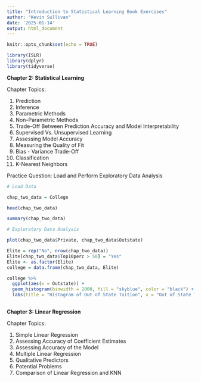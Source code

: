 ```yaml
---
title: "Introduction to Statistical Learning Book Exercises"
author: "Kevin Sullivan"
date: '2025-01-14'
output: html_document
---
```


```r
knitr::opts_chunk$set(echo = TRUE)

library(ISLR)
library(dplyr)
library(tidyverse)
```

**Chapter 2: Statistical Learning**

Chapter Topics: 

1. Prediction
2. Inference
3. Parametric Methods
4. Non-Parametric Methods
5. Trade-Off Between Prediction Accuracy and Model Interpretability
6. Supervised Vs. Unsupervised Learning
7. Assessing Model Accuracy
8. Measuring the Quality of Fit
9. Bias - Variance Trade-Off
10. Classification 
11. K-Nearest Neighbors


Practice Question: Load and Perform Exploratory Data Analysis

```r
# Load Data 

chap_two_data = College

head(chap_two_data)

summary(chap_two_data)

```

```r
# Exploratory Data Analysis

plot(chap_two_data$Private, chap_two_data$Outstate)

Elite = rep("No", nrow(chap_two_data))
Elite[chap_two_data$Top10perc > 50] = "Yes" 
Elite <- as.factor(Elite)
college = data.frame(chap_two_data, Elite)

college %>%
  ggplot(aes(x = Outstate)) +
  geom_histogram(binwidth = 2000, fill = "skyblue", color = "black") +
  labs(title = "Histogram of Out of State Tuition", x = "Out of State Tuition", y = "Frequency")
    

```

**Chapter 3: Linear Regression**

Chapter Topics:

1. Simple Linear Regression
2. Assessing Accuracy of Coefficient Estimates
3. Assessing Accuracy of the Model
4. Multiple Linear Regression
5. Qualitative Predictors
6. Potential Problems
7. Comparison of Linear Regression and KNN





